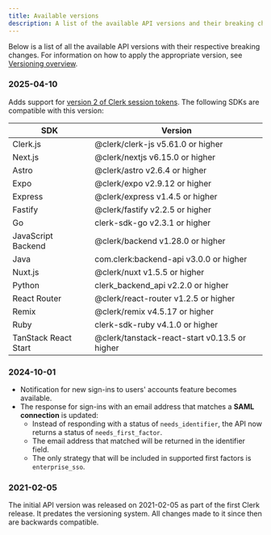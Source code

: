 ```yaml
---
title: Available versions
description: A list of the available API versions and their breaking changes.
---
```


Below is a list of all the available API versions with their respective breaking changes. For information on how to apply the appropriate version, see [Versioning overview](/docs/versioning/overview).

### 2025-04-10

Adds support for [version 2 of Clerk session tokens](/docs/backend-requests/resources/session-tokens).
The following SDKs are compatible with this version:

| SDK | Version |
| - | - |
| Clerk.js | @clerk/clerk-js v5.61.0 or higher |
| Next.js | @clerk/nextjs v6.15.0 or higher |
| Astro | @clerk/astro v2.6.4 or higher |
| Expo | @clerk/expo v2.9.12 or higher |
| Express | @clerk/express v1.4.5 or higher |
| Fastify | @clerk/fastify v2.2.5 or higher |
| Go | clerk-sdk-go v2.3.1 or higher |
| JavaScript Backend | @clerk/backend v1.28.0 or higher |
| Java | com.clerk:backend-api v3.0.0 or higher |
| Nuxt.js | @clerk/nuxt v1.5.5 or higher |
| Python | clerk_backend_api v2.2.0 or higher |
| React Router | @clerk/react-router v1.2.5 or higher |
| Remix | @clerk/remix v4.5.17 or higher |
| Ruby | clerk-sdk-ruby v4.1.0 or higher |
| TanStack React Start | @clerk/tanstack-react-start v0.13.5 or higher |

### 2024-10-01

- Notification for new sign-ins to users' accounts feature becomes available.
- The response for sign-ins with an email address that matches a **SAML connection** is updated:
  - Instead of responding with a status of `needs_identifier`, the API now returns a status of `needs_first_factor`.
  - The email address that matched will be returned in the identifier field.
  - The only strategy that will be included in supported first factors is `enterprise_sso`.

### 2021-02-05

The initial API version was released on 2021-02-05 as part of the first Clerk release. It predates the versioning system. All changes made to it since then are backwards compatible.
